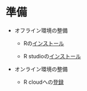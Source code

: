 # 準備 {#intro}

- オフライン環境の整備

  - Rの[インストール](https://cran.ism.ac.jp/)

  - R studioの[インストール](https://www.rstudio.com/products/rstudio/#rstudio-desktop)

- オンライン環境の整備

  - R cloudへの[登録](https://rstudio.cloud/)